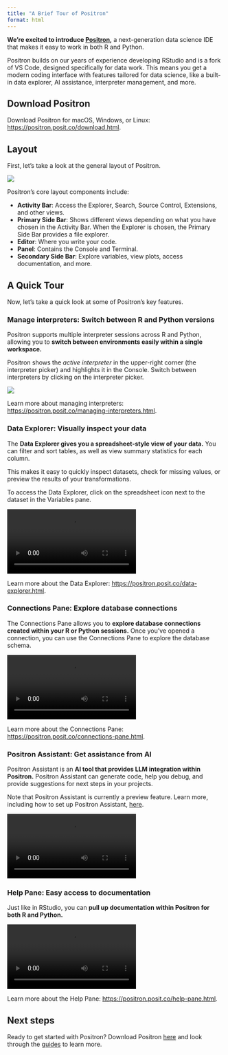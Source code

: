 ```yaml
---
title: "A Brief Tour of Positron"
format: html
---
```


**We’re excited to introduce [Positron](https://positron.posit.co/start.html),** a next-generation data science IDE that makes it easy to work in both R and Python.

Positron builds on our years of experience developing RStudio and is a fork of VS Code, designed specifically for data work. This means you get a modern coding interface with features tailored for data science, like a built-in data explorer, AI assistance, interpreter management, and more.

## Download Positron

Download Positron for macOS, Windows, or Linux: [https://positron.posit.co/download.html](https://positron.posit.co/download.html).

## Layout

First, let's take a look at the general layout of Positron. 

![](images/layout.png)

Positron's core layout components include:

* **Activity Bar**: Access the Explorer, Search, Source Control, Extensions, and other views.
* **Primary Side Bar**: Shows different views depending on what you have chosen in the Activity Bar. When the Explorer is chosen, the Primary Side Bar provides a file explorer. 
* **Editor**: Where you write your code. 
* **Panel**: Contains the Console and Terminal. 
* **Secondary Side Bar**: Explore variables, view plots, access documentation, and more.  

## A Quick Tour

Now, let’s take a quick look at some of Positron’s key features.

### Manage interpreters: Switch between R and Python versions

Positron supports multiple interpreter sessions across R and Python, allowing you to **switch between environments easily within a single workspace.** 

Positron shows the *active interpreter* in the upper-right corner (the interpreter picker) and highlights it in the Console. Switch between interpreters by clicking on the interpreter picker. 

![](images/positron-interpreter.png)

Learn more about managing interpreters: [https://positron.posit.co/managing-interpreters.html](https://positron.posit.co/managing-interpreters.html). 

### Data Explorer: Visually inspect your data  

The **Data Explorer gives you a spreadsheet-style view of your data.** You can filter and sort tables, as well as view summary statistics for each column. 

This makes it easy to quickly inspect datasets, check for missing values, or preview the results of your transformations. 

To access the Data Explorer, click on the spreadsheet icon next to the dataset in the Variables pane. 

![](images/data-explorer.mov)

Learn more about the Data Explorer: [https://positron.posit.co/data-explorer.html](https://positron.posit.co/data-explorer.html).

### Connections Pane: Explore database connections

The Connections Pane allows you to **explore database connections created within your R or Python sessions.** Once you've opened a connection, you can use the Connections Pane to explore the database schema.

![](images/connections-pane.mov)

Learn more about the Connections Pane: [https://positron.posit.co/connections-pane.html](https://positron.posit.co/connections-pane.html).

### Positron Assistant: Get assistance from AI

Positron Assistant is an **AI tool that provides LLM integration within Positron.** Positron Assistant can generate code, help you debug, and provide suggestions for next steps in your projects. 

Note that Positron Assistant is currently a preview feature. Learn more, including how to set up Positron Assistant, [here](https://positron.posit.co/assistant.html). 

![](images/positron-assistant.mov)

### Help Pane: Easy access to documentation

Just like in RStudio, you can **pull up documentation within Positron for both R and Python.**  

![](images/help-pane.mov)

Learn more about the Help Pane: [https://positron.posit.co/help-pane.html](https://positron.posit.co/help-pane.html).

## Next steps

Ready to get started with Positron? Download Positron [here](https://positron.posit.co/download.html) and look through the [guides](https://positron.posit.co/add-to-path.html) to learn more. 